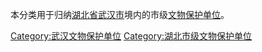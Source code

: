 本分类用于归纳[[湖北省|湖北省]][[武汉市|武汉市]]境内的市级[[文物保护单位|文物保护单位]]。

[[Category:武汉文物保护单位|Category:武汉文物保护单位]]
[[Category:湖北市级文物保护单位|Category:湖北市级文物保护单位]]